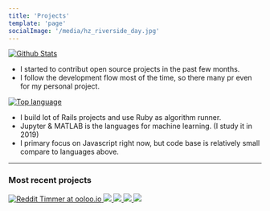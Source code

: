 ```yaml
---
title: 'Projects'
template: 'page'
socialImage: '/media/hz_riverside_day.jpg'
---
```


[![Github Stats](https://get-github-stats.vercel.app/api?username=kelvin8773&show_icons=true)](https://github.com/kelvin8773)

- I started to contribut open source projects in the past few months.
- I follow the development flow most of the time, so there many pr even for my personal project.

[![Top language](https://get-github-stats.vercel.app/api/top-langs/?username=kelvin8773)](https://github.com/kelvin8773)

- I build lot of Rails projects and use Ruby as algorithm runner.
- Jupyter & MATLAB is the languages for machine learning. (I study it in 2019)
- I primary focus on Javascript right now, but code base is relatively small compare to languages above.

---

### Most recent projects

<div className="project-list">
  <a
    className="project"
    href="https://github.com/ooloo-io/reddit-timer-kelvin8773"
  >
    <img
      src="https://get-github-stats.vercel.app/api/pin/?username=ooloo-io&repo=reddit-timer-kelvin8773"
      alt="Reddit Timmer at ooloo.io"
    />
  </a>
  <a
    className="project"
    href="https://github.com/kelvin8773/react-test-examples"
  >
    <img src="https://get-github-stats.vercel.app/api/pin/?username=kelvin8773&repo=react-test-examples" />
  </a>
  <a className="project" href="https://github.com/kelvin8773/your-fitness">
    <img src="https://get-github-stats.vercel.app/api/pin/?username=kelvin8773&repo=your-fitness" />
  </a>
  <a className="project" href="https://github.com/kelvin8773/odin-weather-app">
    <img src="https://get-github-stats.vercel.app/api/pin/?username=kelvin8773&repo=odin-weather-app" />
  </a>
  <a className="project" href="https://github.com/kelvin8773/social-net">
    <img src="https://get-github-stats.vercel.app/api/pin/?username=kelvin8773&repo=social-net" />
  </a>
</div>
